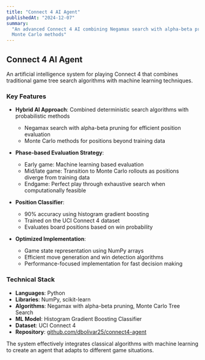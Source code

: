 ```yaml
---
title: "Connect 4 AI Agent"
publishedAt: "2024-12-07"
summary:
  "An advanced Connect 4 AI combining Negamax search with alpha-beta pruning and
  Monte Carlo methods"
---
```


## Connect 4 AI Agent

An artificial intelligence system for playing Connect 4 that combines
traditional game tree search algorithms with machine learning techniques.

### Key Features

- **Hybrid AI Approach**: Combined deterministic search algorithms with
  probabilistic methods

  - Negamax search with alpha-beta pruning for efficient position evaluation
  - Monte Carlo methods for positions beyond training data

- **Phase-based Evaluation Strategy**:

  - Early game: Machine learning based evaluation
  - Mid/late game: Transition to Monte Carlo rollouts as positions diverge from
    training data
  - Endgame: Perfect play through exhaustive search when computationally
    feasible

- **Position Classifier**:

  - 90% accuracy using histogram gradient boosting
  - Trained on the UCI Connect 4 dataset
  - Evaluates board positions based on win probability

- **Optimized Implementation**:
  - Game state representation using NumPy arrays
  - Efficient move generation and win detection algorithms
  - Performance-focused implementation for fast decision making

### Technical Stack

- **Languages**: Python
- **Libraries**: NumPy, scikit-learn
- **Algorithms**: Negamax with alpha-beta pruning, Monte Carlo Tree Search
- **ML Model**: Histogram Gradient Boosting Classifier
- **Dataset**: UCI Connect 4
- **Repository**:
  [github.com/dbolivar25/connect4-agent](https://github.com/dbolivar25/connect4-agent)

The system effectively integrates classical algorithms with machine learning to
create an agent that adapts to different game situations.
